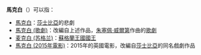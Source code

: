 {{noteTA
|1=zh-cn:麦克白; zh-tw:馬克白;
}}
{{各地中文名|cn=麦克白|tw=馬克白}}
'''馬克白'''（{{lang-en|Macbeth}}）可以指：
* [[馬克白|馬克白]]：[[莎士比亞|莎士比亞]]的悲劇
* [[馬克白_(歌劇)|馬克白 (歌劇)]]：改編自上述作品，[[朱塞佩·威爾第|朱塞佩·威爾第]]作曲的[[歌劇|歌劇]]
* [[麦克白_(苏格兰)|麦克白 (苏格兰)]]：[[蘇格蘭王國|蘇格蘭王國]][[國王|國王]]
* [[馬克白_(2015年電影)|馬克白 (2015年電影)]]：2015年的英國電影，改編自[[莎士比亞|莎士比亞]]的同名戲劇作品

{{消歧義|M|Cat=三字人名消歧義}}